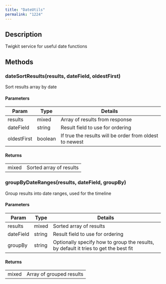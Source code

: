 ```yaml
---
title: "DateUtils"
permalink: "1224"
---
```


## Description

Twigkit service for useful date functions

## Methods

### dateSortResults(results, dateField, oldestFirst)

Sort results array by date

#### Parameters

| Param | Type | Details |
| --- | --- | --- |
| results | mixed | Array of results from response |
| dateField | string | Result field to use for ordering |
| oldestFirst | boolean | If true the results will be order from oldest to newest |

#### Returns

|  |  |
| --- | --- |
| mixed | Sorted array of results |
### groupByDateRanges(results, dateField, groupBy)

Group results into date ranges, used for the timeline

#### Parameters

| Param | Type | Details |
| --- | --- | --- |
| results | mixed | Sorted array of results |
| dateField | string | Result field to use for ordering |
| groupBy | string | Optionally specify how to group the results, by default it tries to get the best fit |

#### Returns

|  |  |
| --- | --- |
| mixed | Array of grouped results |